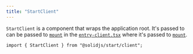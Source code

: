 ```yaml
---
title: "StartClient"
---
```


`StartClient` is a component that wraps the application root. It's passed to can be passed to [`mount`](/solid-start/reference/client/start-client) in the [`entry-client.tsx`](/solid-start/reference/entrypoints/entry-client) where it's passed to [`mount`](/solid-start/reference/client/mount).

```tsx twoslash
import { StartClient } from "@solidjs/start/client";
```
